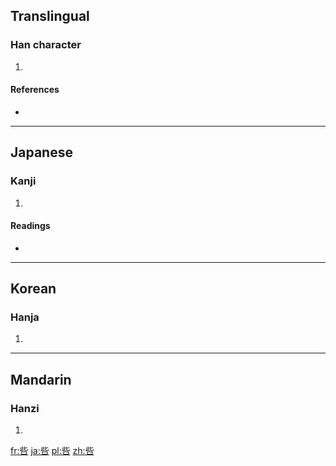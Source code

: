 ==Translingual==

===Han character===
{{Han char|rn=30|rad=口|as=05|sn=8|four=2160<sub>1</sub>|canj=卜心口 (YPR)}}

# {{defn|Han|sort=口05}}

====References====
* {{Han ref|kx=0182.090|dkj=03452|dj=0401.110|hdz=10614.080|uh=5470|ud=21616|bh=CE49|bd=52809}}

----

==Japanese==

===Kanji===
{{ja-kanji|grade=|rs=口05}}

# {{defn|Japanese|sort=口05}}

====Readings====
* {{ja-readings|on=[[し]] (shi), [[さ]] (sa), [[せき]] (seki)|kun=[[せめる]] (semeru), [[そしる]] (soshiru), [[きず]] (kizu)}}

----

==Korean==

===Hanja===
{{ko-hanja|hangeul=자|rv=ja|mr=cha}}

# {{defn|Korean|sort=口05}}

----

==Mandarin==

===Hanzi===
{{cmn-hanzi|pin=[[zǐ]] ([[zi3]])|wg=tzu<sup>3</sup>}}

# {{defn|Mandarin|sort=口05}}

[[fr:呰]]
[[ja:呰]]
[[pl:呰]]
[[zh:呰]]